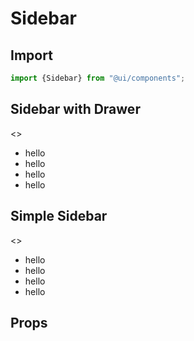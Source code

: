 
<Meta title="Components/Sidebar" component="Sidebar" />

<Story name="Import" />

# Sidebar

## Import

```jsx
import {Sidebar} from "@ui/components";
```
## Sidebar with Drawer

<Preview withToolbar>
    <Story name="With Drawer">
        <>
        <Sidebar id="Sidebar" isDrawer>
        <ul>
        <li>hello</li>
        <li>hello</li><li>hello</li><li>hello</li>
        </ul>
        <DropDown />
        </Sidebar>
        </>
    </Story>
</Preview>

## Simple Sidebar

<Preview withToolbar>
    <Story name="Simple">
        <>
        <Sidebar>
        <ul>
        <li>hello</li>
        <li>hello</li><li>hello</li><li>hello</li>
        </ul>
        <DropDown />
        </Sidebar>
        </>
    </Story>
</Preview>

<Story name="Props" />

## Props

<Props of={SidebarTypes} />